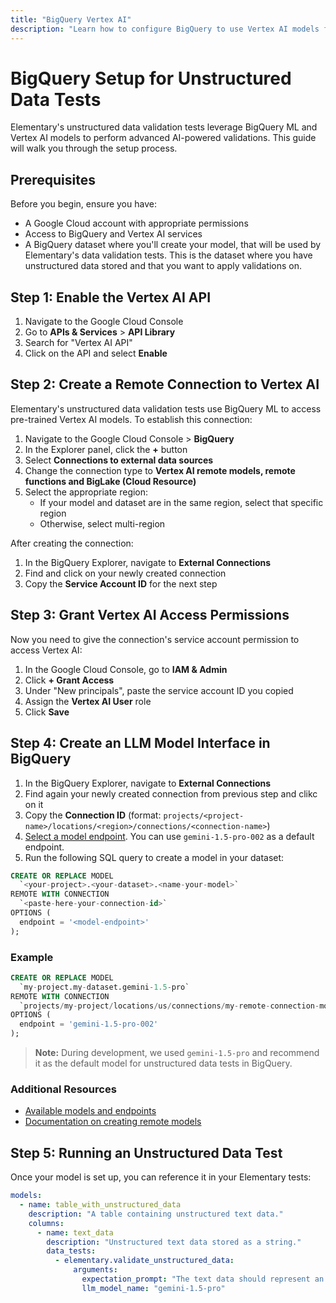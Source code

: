 ```yaml
---
title: "BigQuery Vertex AI"
description: "Learn how to configure BigQuery to use Vertex AI models for unstructured data validation tests"
---
```


# BigQuery Setup for Unstructured Data Tests

Elementary's unstructured data validation tests leverage BigQuery ML and Vertex AI models to perform advanced AI-powered validations. This guide will walk you through the setup process.

## Prerequisites

Before you begin, ensure you have:
- A Google Cloud account with appropriate permissions
- Access to BigQuery and Vertex AI services
- A BigQuery dataset where you'll create your model, that will be used by Elementary's data validation tests. This is the dataset where you have unstructured data stored and that you want to apply validations on.

## Step 1: Enable the Vertex AI API

1. Navigate to the Google Cloud Console
2. Go to **APIs & Services** > **API Library**
3. Search for "Vertex AI API"
4. Click on the API and select **Enable**

## Step 2: Create a Remote Connection to Vertex AI

Elementary's unstructured data validation tests use BigQuery ML to access pre-trained Vertex AI models. To establish this connection:

1. Navigate to the Google Cloud Console > **BigQuery**
2. In the Explorer panel, click the **+** button
3. Select **Connections to external data sources**
4. Change the connection type to **Vertex AI remote models, remote functions and BigLake (Cloud Resource)**
5. Select the appropriate region:
   - If your model and dataset are in the same region, select that specific region
   - Otherwise, select multi-region

After creating the connection:
1. In the BigQuery Explorer, navigate to **External Connections**
2. Find and click on your newly created connection
3. Copy the **Service Account ID** for the next step

## Step 3: Grant Vertex AI Access Permissions

Now you need to give the connection's service account permission to access Vertex AI:

1. In the Google Cloud Console, go to **IAM & Admin**
2. Click **+ Grant Access**
3. Under "New principals", paste the service account ID you copied
4. Assign the **Vertex AI User** role
5. Click **Save**

## Step 4: Create an LLM Model Interface in BigQuery

1. In the BigQuery Explorer, navigate to **External Connections**
2. Find again your newly created connection from previous step and clikc on it
3. Copy the **Connection ID** (format: `projects/<project-name>/locations/<region>/connections/<connection-name>`)
4. [Select a model endpoint](https://cloud.google.com/bigquery/docs/reference/standard-sql/bigqueryml-syntax-create-remote-model#gemini-api-multimodal-models). You can use `gemini-1.5-pro-002` as a default endpoint.
5. Run the following SQL query to create a model in your dataset:

```sql
CREATE OR REPLACE MODEL
  `<your-project>.<your-dataset>.<name-your-model>`
REMOTE WITH CONNECTION
  `<paste-here-your-connection-id>` 
OPTIONS (
  endpoint = '<model-endpoint>'
);
```

### Example

```sql
CREATE OR REPLACE MODEL
  `my-project.my-dataset.gemini-1.5-pro`
REMOTE WITH CONNECTION
  `projects/my-project/locations/us/connections/my-remote-connection-model-name` 
OPTIONS (
  endpoint = 'gemini-1.5-pro-002'
);
```

> **Note:** During development, we used `gemini-1.5-pro` and recommend it as the default model for unstructured data tests in BigQuery.

### Additional Resources

- [Available models and endpoints](https://cloud.google.com/bigquery/docs/reference/standard-sql/bigqueryml-syntax-create-remote-model#gemini-api-multimodal-models)
- [Documentation on creating remote models](https://cloud.google.com/bigquery/docs/reference/standard-sql/bigqueryml-syntax-create-remote-model)

## Step 5: Running an Unstructured Data Test

Once your model is set up, you can reference it in your Elementary tests:

```yaml
models:
  - name: table_with_unstructured_data
    description: "A table containing unstructured text data."
    columns:
      - name: text_data
        description: "Unstructured text data stored as a string."
        data_tests:
          - elementary.validate_unstructured_data:
              arguments:
                expectation_prompt: "The text data should represent an example of unstructured data."
                llm_model_name: "gemini-1.5-pro"
```



